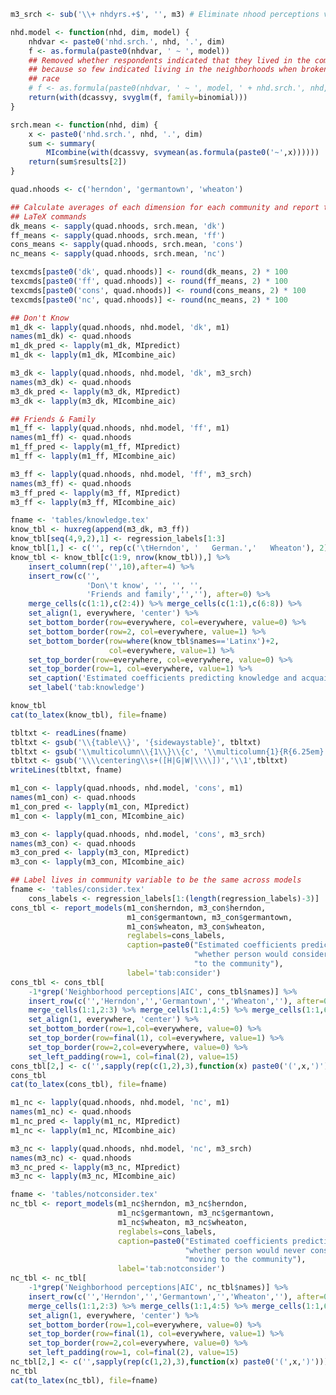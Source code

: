 ```{r familiarity-analysis}
m3_srch <- sub('\\+ nhdyrs.+$', '', m3) # Eliminate nhood perceptions variables

nhd.model <- function(nhd, dim, model) {
    nhdvar <- paste0('nhd.srch.', nhd, '.', dim)
    f <- as.formula(paste0(nhdvar, ' ~ ', model))
    ## Removed whether respondents indicated that they lived in the community 
    ## because so few indicated living in the neighborhoods when broken out by
    ## race
    # f <- as.formula(paste0(nhdvar, ' ~ ', model, ' + nhd.srch.', nhd, '.live'))
    return(with(dcassvy, svyglm(f, family=binomial)))
}

srch.mean <- function(nhd, dim) {
    x <- paste0('nhd.srch.', nhd, '.', dim)
    sum <- summary(
        MIcombine(with(dcassvy, svymean(as.formula(paste0('~',x))))))
    return(sum$results[2])
}

quad.nhoods <- c('herndon', 'germantown', 'wheaton')

## Calculate averages of each dimension for each community and report to 
## LaTeX commands
dk_means <- sapply(quad.nhoods, srch.mean, 'dk')
ff_means <- sapply(quad.nhoods, srch.mean, 'ff')
cons_means <- sapply(quad.nhoods, srch.mean, 'cons')
nc_means <- sapply(quad.nhoods, srch.mean, 'nc')

texcmds[paste0('dk', quad.nhoods)] <- round(dk_means, 2) * 100
texcmds[paste0('ff', quad.nhoods)] <- round(ff_means, 2) * 100
texcmds[paste0('cons', quad.nhoods)] <- round(cons_means, 2) * 100
texcmds[paste0('nc', quad.nhoods)] <- round(nc_means, 2) * 100

## Don't Know
m1_dk <- lapply(quad.nhoods, nhd.model, 'dk', m1)
names(m1_dk) <- quad.nhoods
m1_dk_pred <- lapply(m1_dk, MIpredict)
m1_dk <- lapply(m1_dk, MIcombine_aic)

m3_dk <- lapply(quad.nhoods, nhd.model, 'dk', m3_srch)
names(m3_dk) <- quad.nhoods
m3_dk_pred <- lapply(m3_dk, MIpredict)
m3_dk <- lapply(m3_dk, MIcombine_aic)

## Friends & Family
m1_ff <- lapply(quad.nhoods, nhd.model, 'ff', m1)
names(m1_ff) <- quad.nhoods
m1_ff_pred <- lapply(m1_ff, MIpredict)
m1_ff <- lapply(m1_ff, MIcombine_aic)

m3_ff <- lapply(quad.nhoods, nhd.model, 'ff', m3_srch)
names(m3_ff) <- quad.nhoods
m3_ff_pred <- lapply(m3_ff, MIpredict)
m3_ff <- lapply(m3_ff, MIcombine_aic)
```

```{r report-familiarity-results, echo=TRUE, include=TRUE}
fname <- 'tables/knowledge.tex'
know_tbl <- huxreg(append(m3_dk, m3_ff))
know_tbl[seq(4,9,2),1] <- regression_labels[1:3]
know_tbl[1,] <- c('', rep(c('\tHerndon', '   German.','   Wheaton'), 2))
know_tbl <- know_tbl[c(1:9, nrow(know_tbl)),] %>%
    insert_column(rep('',10),after=4) %>%
    insert_row(c('',
                 'Don\'t know', '', '', '',
                 'Friends and family','',''), after=0) %>%
    merge_cells(c(1:1),c(2:4)) %>% merge_cells(c(1:1),c(6:8)) %>%
    set_align(1, everywhere, 'center') %>%
    set_bottom_border(row=everywhere, col=everywhere, value=0) %>%
    set_bottom_border(row=2, col=everywhere, value=1) %>%
    set_bottom_border(row=where(know_tbl$names=='Latinx')+2,
                      col=everywhere, value=1) %>%
    set_top_border(row=everywhere, col=everywhere, value=0) %>%
    set_top_border(row=1, col=everywhere, value=1) %>%
    set_caption('Estimated coefficients predicting knowledge and acquaintances in selected multiethnic communities') %>%
    set_label('tab:knowledge') 

know_tbl
cat(to_latex(know_tbl), file=fname)

tbltxt <- readLines(fname)
tbltxt <- gsub('\\{table\\}', '{sidewaystable}', tbltxt)
tbltxt <- gsub('\\multicolumn\\{1\\}\\{c', '\\multicolumn{1}{R{6.25em}', tbltxt)
tbltxt <- gsub('\\\\centering\\s+([H|G|W|\\\\])','\\1',tbltxt)
writeLines(tbltxt, fname)

```

```{r consider-analysis}
m1_con <- lapply(quad.nhoods, nhd.model, 'cons', m1)
names(m1_con) <- quad.nhoods
m1_con_pred <- lapply(m1_con, MIpredict)
m1_con <- lapply(m1_con, MIcombine_aic)

m3_con <- lapply(quad.nhoods, nhd.model, 'cons', m3_srch)
names(m3_con) <- quad.nhoods
m3_con_pred <- lapply(m3_con, MIpredict)
m3_con <- lapply(m3_con, MIcombine_aic)
```

```{r report-consider-results}
## Label lives in community variable to be the same across models
fname <- 'tables/consider.tex'
    cons_labels <- regression_labels[1:(length(regression_labels)-3)]
cons_tbl <- report_models(m1_con$herndon, m3_con$herndon, 
                          m1_con$germantown, m3_con$germantown,
                          m1_con$wheaton, m3_con$wheaton, 
                          reglabels=cons_labels,
                          caption=paste0("Estimated coefficients predicting ",
                                         "whether person would consider moving ",
                                         "to the community"),
                          label='tab:consider')
cons_tbl <- cons_tbl[
    -1*grep('Neighborhood perceptions|AIC', cons_tbl$names)] %>%
    insert_row(c('','Herndon','','Germantown','','Wheaton',''), after=0) %>%
    merge_cells(1:1,2:3) %>% merge_cells(1:1,4:5) %>% merge_cells(1:1,6:7) %>%
    set_align(1, everywhere, 'center') %>%
    set_bottom_border(row=1,col=everywhere, value=0) %>%
    set_top_border(row=final(1), col=everywhere, value=1) %>%
    set_top_border(row=2,col=everywhere, value=0) %>%
    set_left_padding(row=1, col=final(2), value=15) 
cons_tbl[2,] <- c('',sapply(rep(c(1,2),3),function(x) paste0('(',x,')')))
cons_tbl
cat(to_latex(cons_tbl), file=fname)
```


```{r not-consider-analysis}
m1_nc <- lapply(quad.nhoods, nhd.model, 'nc', m1)
names(m1_nc) <- quad.nhoods
m1_nc_pred <- lapply(m1_nc, MIpredict)
m1_nc <- lapply(m1_nc, MIcombine_aic)

m3_nc <- lapply(quad.nhoods, nhd.model, 'nc', m3_srch)
names(m3_nc) <- quad.nhoods
m3_nc_pred <- lapply(m3_nc, MIpredict)
m3_nc <- lapply(m3_nc, MIcombine_aic)
```

```{r report-non-consider-results}
fname <- 'tables/notconsider.tex'
nc_tbl <- report_models(m1_nc$herndon, m3_nc$herndon, 
                        m1_nc$germantown, m3_nc$germantown,
                        m1_nc$wheaton, m3_nc$wheaton,
                        reglabels=cons_labels,
                        caption=paste0("Estimated coefficients predicting ",
                                       "whether person would never consider ",
                                       "moving to the community"),
                        label='tab:notconsider')
nc_tbl <- nc_tbl[
    -1*grep('Neighborhood perceptions|AIC', nc_tbl$names)] %>%
    insert_row(c('','Herndon','','Germantown','','Wheaton',''), after=0) %>%
    merge_cells(1:1,2:3) %>% merge_cells(1:1,4:5) %>% merge_cells(1:1,6:7) %>%
    set_align(1, everywhere, 'center') %>%
    set_bottom_border(row=1,col=everywhere, value=0) %>%
    set_top_border(row=final(1), col=everywhere, value=1) %>%
    set_top_border(row=2,col=everywhere, value=0) %>%
    set_left_padding(row=1, col=final(2), value=15)
nc_tbl[2,] <- c('',sapply(rep(c(1,2),3),function(x) paste0('(',x,')')))
nc_tbl
cat(to_latex(nc_tbl), file=fname)
```
